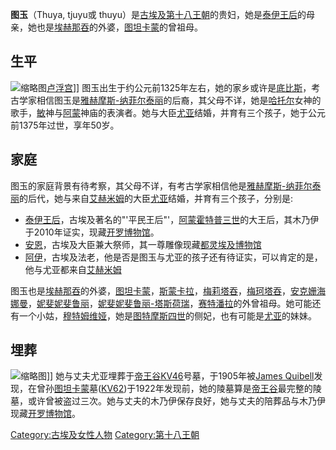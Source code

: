{{unreferenced|time=2013-8-24}}
{{infobox monarch
|name=图雅
|alt=图雅(贵族)
|image=[[File:Mummy_mask_of_Thuya.jpg|缩略图]]]]
|religion=[[古埃及宗教|古埃及宗教]]
|spouse=[[由亚|尤亚]]
|children=[[提伊|泰伊王后]]，[[安恩|安恩]]，[[阿伊|阿伊]]?
|place of burial=[[KV46|KV46]]
|death_date=公元前1375年
|dynasty=[[古埃及第十八王朝|古埃及第十八王朝]]
}}

{{Hiero|Tjuyu|<hiero> V13-w-i-w </hiero>|align=left|era=egypt}}
'''图玉'''（Thuya, tjuyu或 thuyu）是[[古埃及|古埃及]][[古埃及第十八王朝|第十八王朝]]的贵妇，她是[[提伊|泰伊王后]]的母亲，她也是[[埃赫那吞|埃赫那吞]]的外婆，[[图坦卡蒙|图坦卡蒙]]的曾祖母。

==生平==
[[File:Thuya.jpg|缩略图]][[卢浮宫|卢浮宫]]]]
图玉出生于约公元前1325年左右，她的家乡或许是[[底比斯_(埃及)|底比斯]]，考古学家相信图玉是[[雅赫摩斯-纳菲尔泰丽|雅赫摩斯-纳菲尔泰丽]]的后裔，其父母不详，她是[[哈托尔|哈托尔]]女神的歌手，[[敏|敏]]神与[[阿蒙|阿蒙]]神庙的表演者。她与大臣[[由亚|尤亚]]结婚，并育有三个孩子，她于公元前1375年过世，享年50岁。

==家庭==
图玉的家庭背景有待考察，其父母不详，有考古学家相信他是[[雅赫摩斯-纳菲尔泰丽|雅赫摩斯-纳菲尔泰丽]]的后代，她与来自[[艾赫米姆|艾赫米姆]]的大臣[[由亚|尤亚]]结婚，并育有三个孩子，分别是:
*[[提伊|泰伊王后]]，古埃及著名的"'平民王后"'，[[阿蒙霍特普三世|阿蒙霍特普三世]]的大王后，其木乃伊于2010年证实，现藏[[开罗博物馆|开罗博物馆]]。
*[[安恩|安恩]]，古埃及大臣兼大祭师，其一尊雕像现藏[[都灵埃及博物馆|都灵埃及博物馆]]
*[[阿伊|阿伊]]，古埃及法老，他是否是图玉与尤亚的孩子还有待证实，可以肯定的是，他与尤亚都来自[[艾赫米姆|艾赫米姆]]

图玉也是[[埃赫那吞|埃赫那吞]]的外婆，[[图坦卡蒙|图坦卡蒙]]，[[斯蒙卡拉|斯蒙卡拉]]，[[梅莉塔提|梅莉塔吞]]，[[梅珂塔吞|梅珂塔吞]]，[[安克姗海娜曼|安克姗海娜曼]]，[[妮斐妮斐鲁丽|妮斐妮斐鲁丽]]，[[妮斐妮斐鲁丽-塔斯荷瑞|妮斐妮斐鲁丽-塔斯荷瑞]]，[[赛特潘拉|赛特潘拉]]的外曾祖母。她可能还有一个小姑，[[穆特姆维娅|穆特姆维娅]]，她是[[图特摩斯四世|图特摩斯四世]]的侧妃，也有可能是[[由亚|尤亚]]的妹妹。

==埋葬==
[[File:Tjuyu's_third_coffin_(KV46).jpg|缩略图]]]]
她与丈夫尤亚埋葬于[[帝王谷|帝王谷]][[KV46|KV46]]号墓，于1905年被[[en:James_Quibell|James Quibell]]发现，在曾孙[[图坦卡蒙|图坦卡蒙]]墓([[KV62|KV62]])于1922年发现前，她的陵墓算是[[帝王谷|帝王谷]]最完整的陵墓，或许曾被盗过三次。她与丈夫的木乃伊保存良好，她与丈夫的陪葬品与木乃伊现藏[[开罗博物馆|开罗博物馆]]。

{{著名埃及统治者}}
[[Category:古埃及女性人物|Category:古埃及女性人物]]
[[Category:第十八王朝|Category:第十八王朝]]